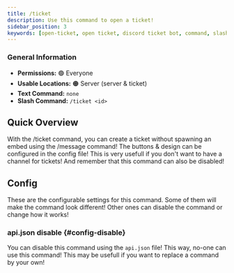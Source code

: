```yaml
---
title: /ticket
description: Use this command to open a ticket!
sidebar_position: 3
keywords: [open-ticket, open ticket, discord ticket bot, command, slash command, ticket, create]
---
```

<head>
    <link rel="apple-touch-icon" href="/img/logo_vertical.png"/>
</head>

### General Information
- **Permissions:** 🟢 Everyone
- **Usable Locations:** 🟠 Server (server & ticket)
- **Text Command:** `none`
- **Slash Command:** `/ticket <id>`

## Quick Overview
With the /ticket command, you can create a ticket without spawning an embed using the <InlineLink url="docs/commands/message" isdoc="true">/message command</InlineLink>!
The buttons & design can be configured in the <InlineLink url="docs/config/general" isdoc="true">config file</InlineLink>!
This is very usefull if you don't want to have a channel for tickets! And remember that this command can also be disabled!

<ScaleImage src="/img/docs-v3/commands/ticket.png" alt="Image of /ticket command" size="50%"></ScaleImage>

## Config
These are the <InlineLink url="docs/config/general" isdoc="true">configurable settings</InlineLink> for this command.
Some of them will make the command look different!
Other ones can disable the command or change how it works!

### <InlineLink url="docs/config/api" isdoc="true"><M color="red">api.json</M></InlineLink> disable \{#config-disable}
You can disable this command using the `api.json` file! This way, no-one can use this command!
This may be usefull if you want to replace a command by your own!